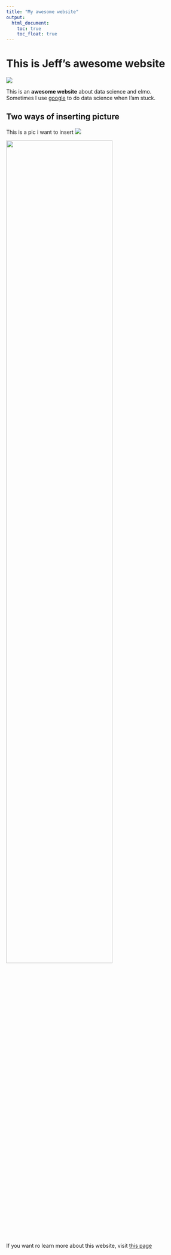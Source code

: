 ```yaml
---
title: "My awesome website"
output: 
  html_document:
    toc: true
    toc_float: true
---
```


# This is Jeff's awesome website

![](https://media.giphy.com/media/drXGoW1iudhKw/giphy.gif)

This is an **awesome website** about data science and elmo.\
Sometimes I use [google](http://www.google.com/) to do data science when I'am stuck. 

## Two ways of inserting picture

This is a pic i want to insert
![](images/cat.jpg)

<img src = "images/cat.jpg" style = "width:75%">

If you want ro learn more about this website, visit [this page](about.html)


